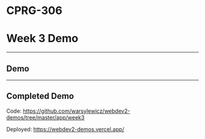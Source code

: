 # CPRG-306

# Week 3 Demo

---

## Demo

---

## Completed Demo

Code: https://github.com/warsylewicz/webdev2-demos/tree/master/app/week3

Deployed: https://webdev2-demos.vercel.app/
